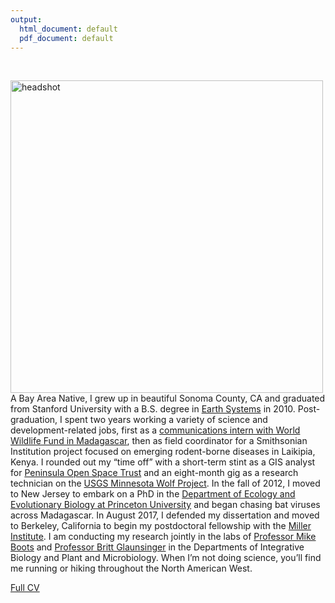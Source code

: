 ```yaml
---
output:
  html_document: default
  pdf_document: default
---
```

<br>

<img src="cara_pic.jpg" alt="headshot" style="height: 500px; padding-right: 10px;" align="left"> A Bay Area Native, I grew up in beautiful Sonoma County, CA and graduated from Stanford University with a B.S. degree in [Earth Systems](https://pangea.stanford.edu/esys) in 2010. Post-graduation, I spent two years working a variety of science and development-related jobs, first as a [communications intern with World Wildlife Fund in Madagascar](http://wwf.panda.org/how_you_can_help/volunteer/volunteer/volunteer_stories/madagascar/vondrozo_forest/cara_brook/), then as field coordinator for a Smithsonian Institution project focused on emerging rodent-borne diseases in Laikipia, Kenya. I rounded out my "time off" with a short-term stint as a GIS analyst for [Peninsula Open Space Trust](https://openspacetrust.org/) and an eight-month gig as a research technician on the [USGS Minnesota Wolf Project](http://www.davemech.org/volunteering.html). In the fall of 2012, I moved to New Jersey to embark on a PhD in the [Department of Ecology and Evolutionary Biology at Princeton University](https://eeb.princeton.edu/) and began chasing bat viruses across Madagascar. In August 2017, I defended my dissertation and moved to Berkeley, California to begin my postdoctoral fellowship with the [Miller Institute](http://miller.berkeley.edu/about). I am conducting my research jointly in the labs of [Professor Mike Boots](https://bootslab.org/) and [Professor Britt Glaunsinger](http://glaunsingerlab.berkeley.edu/) in the Departments of Integrative Biology and Plant and Microbiology. When I'm not doing science, you'll find me running or hiking throughout the North American West.<br>

<a href="CV_CaraBrook_Full_Feb2018.pdf">Full CV</a></div>
</div>










